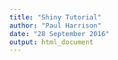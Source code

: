 ```yaml
---
title: "Shiny Tutorial"
author: "Paul Harrison"
date: "28 September 2016"
output: html_document
---
```


